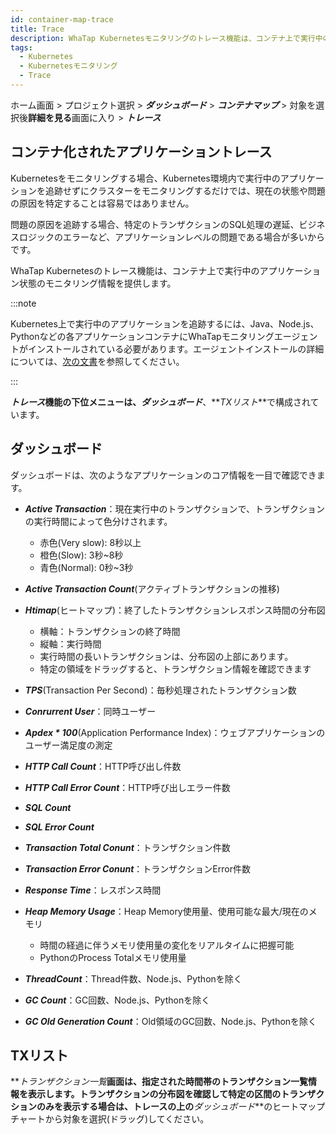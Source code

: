 ```yaml
---
id: container-map-trace
title: Trace
description: WhaTap Kubernetesモニタリングのトレース機能は、コンテナ上で実行中のアプリケーション状態のモニタリング情報を提供します。
tags:
  - Kubernetes
  - Kubernetesモニタリング
  - Trace
---
```


ホーム画面 > プロジェクト選択 > **_ダッシュボード_** > **_コンテナマップ_** > 対象を選択後**詳細を見る**画面に入り > **_トレース_**

## コンテナ化されたアプリケーショントレース

Kubernetesをモニタリングする場合、Kubernetes環境内で実行中のアプリケーションを追跡せずにクラスターをモニタリングするだけでは、現在の状態や問題の原因を特定することは容易ではありません。

問題の原因を追跡する場合、特定のトランザクションのSQL処理の遅延、ビジネスロジックのエラーなど、アプリケーションレベルの問題である場合が多いからです。

WhaTap Kubernetesのトレース機能は、コンテナ上で実行中のアプリケーション状態のモニタリング情報を提供します。

:::note

Kubernetes上で実行中のアプリケーションを追跡するには、Java、Node.js、Pythonなどの各アプリケーションコンテナにWhaTapモニタリングエージェントがインストールされている必要があります。エージェントインストールの詳細については、[次の文書](install-application-agent)を参照してください。

:::

<ImgLang img='whatap_kubernetes_container_map_trace_example.png' desc='トレース' />

**_トレース_**機能の下位メニューは、**_ダッシュボード_**、**_TXリスト_**で構成されています。

## ダッシュボード

ダッシュボードは、次のようなアプリケーションのコア情報を一目で確認できます。

-   **_Active Transaction_**：現在実行中のトランザクションで、トランザクションの実行時間によって色分けされます。

    -   <span class='vslow'>赤色</span>(<span class='vslow'>Very slow</span>): 8秒以上
    -   <span class='slow'>橙色</span>(<span class='slow'>Slow</span>): 3秒~8秒
    -   <span class='normal'>青色</span>(<span class='normal'>Normal</span>): 0秒~3秒

-   **_Active Transaction Count_**(アクティブトランザクションの推移)

-   **_Htimap_**(ヒートマップ)：終了したトランザクションレスポンス時間の分布図

    -   横軸：トランザクションの終了時間
    -   縦軸：実行時間
    -   実行時間の長いトランザクションは、分布図の上部にあります。
    -   特定の領域をドラッグすると、トランザクション情報を確認できます

-   **_TPS_**(Transaction Per Second)：毎秒処理されたトランザクション数

-   **_Conrurrent User_**：同時ユーザー

-   **_Apdex \* 100_**(Application Performance Index)：ウェブアプリケーションのユーザー満足度の測定

-   **_HTTP Call Count_**：HTTP呼び出し件数

-   **_HTTP Call Error Count_**：HTTP呼び出しエラー件数

-   **_SQL Count_**

-   **_SQL Error Count_**

-   **_Transaction Total Conunt_**：トランザクション件数

-   **_Transaction Error Conunt_**：トランザクションError件数

-   **_Response Time_**：レスポンス時間

-   **_Heap Memory Usage_**：Heap Memory使用量、使用可能な最大/現在のメモリ

    -   時間の経過に伴うメモリ使用量の変化をリアルタイムに把握可能
    -   PythonのProcess Totalメモリ使用量

-   **_ThreadCount_**：Thread件数、Node.js、Pythonを除く

-   **_GC Count_**：GC回数、Node.js、Pythonを除く

-   **_GC Old Generation Count_**：Old領域のGC回数、Node.js、Pythonを除く

## TXリスト

**_トランザクション一覧_**画面は、指定された時間帯のトランザクション一覧情報を表示します。トランザクションの分布図を確認して特定の区間のトランザクションのみを表示する場合は、トレースの上の**_ダッシュボード_**のヒートマップチャートから対象を選択(ドラッグ)してください。

<ImgLang img='k8s-tx-list.png' desc='TXリスト' />
